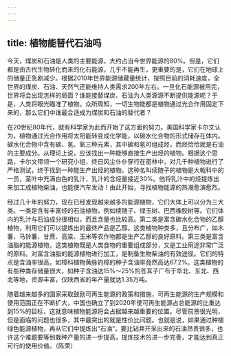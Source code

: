 ```yaml
---
---
---
```

title: 植物能替代石油吗
---




今天，煤炭和石油是人类的主要能源，大约占当今世界能源的80%。但是，它们都是由古代生物转化而来的化石能源，几乎不能再生，更重要的是，它们在地球上的储量正急剧减少。根据2010年世界能源储藏量统计，按照目前的消耗速度，全世界的煤炭、石油、天然气还能维持人类需求200年左右。一旦化石能源被用完，世界将会出现怎样的局面？谁能接替煤炭、石油为人类源源不断提供能源呢？于是，人类将眼光瞄准了植物。众所周知，一切生物能都是植物通过光合作用固定下来的，那么它们中谁最合适成为煤炭和石油的替代者？

在20世纪80年代，就有科学家为此而开始了这方面的努力。美国科学家卡尔文认为，植物通过光合作用将太阳能转变成化学能，以碳水化合物的形式储存在体内。碳水化合物中含有碳、氢、氧三种元素，其中碳和氢可组成烃，而烃恰恰就是石油的主要成分。从理论上说，应该找出一种能够直接生产出烃的植物。根据这个思路，卡尔文带领一个研究小组，终日风尘仆仆穿行在密林中，对几千种植物进行了严格测试，终于找到一种能生产出烃的植物。这种名叫续随子的植物是大戟科中的一员，茎叶中充满白色的乳汁，乳汁的含烃量接近30%。他将乳汁中的烃提炼出来加工成植物柴油，也能使汽车发动！由此开始，寻找植物能源的热潮愈演愈烈。



经过几十年的努力，现在已经发现越来越多的能源植物，它们大体上可以分为三大类。一类是含有丰富烃的石油植物，例如续随子、绿玉树、巴西橡胶树等。它们体内的乳汁与石油成分很相似，而且含量也比较高。第二类是富含碳水化合物的乙醇植物，利用它们可以提炼出的最终产品是乙醇。这类植物种类多，且分布广，如木薯、马铃薯、甘蔗、高粱、玉米等农作物都是生产乙醇的良好原料。第三类是富含油脂的能源植物，这类植物既是人类食物的重要组成部分，又是工业用途非常广泛的原料。对富含油脂的能源植物进行加工，是制备生物柴油的有效途径。它们的特点是含油率很高，如樟科植物黄脉钓樟的种子含油率竟然高达67.2%。这类植物的有些种类存储量很大，如种子含油达15%～25%的苍耳子广布于华北、东北、西北等地，资源丰富，仅陕西省的年产量就达1.35万吨。



随着越来越多的国家采取鼓励可再生能源的政策和措施，可再生能源的生产规模和使用范围正在不断扩大，中国也确立了到2020年使可再生能源占总能源的比重达到15%的目标，这就意味植物能源将会占据越来越重要的位置。尽管前景很光明，但是面临的问题也很多，其中最突出的就是性价比问题。也就是说，如果通过种植绿色能源植物，再从它们中提炼出“石油”，要比钻井开采出来的石油昂贵很多，也许这个难题要等到栽种产量的进一步提高，提炼技术的进一步完善，才能达到真正可行的使用价值。（陈荣）